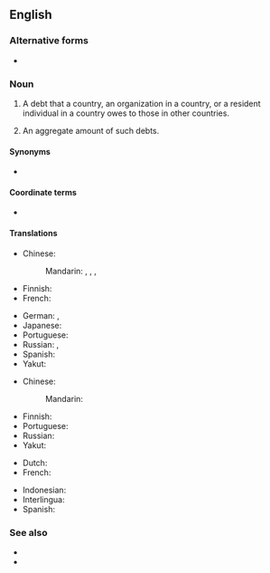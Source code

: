 ==English==

===Alternative forms===
* {{l|en|foreign-debt}}

===Noun===
{{en-noun|-|head=[[foreign]] [[debt]]|foreign debts}}

# {{lb|en|countable|finance}} A debt that a country, an organization in a country, or a resident individual in a country owes to those in other countries.
# {{lb|en|uncountable|economics}} An aggregate amount of such debts.

====Synonyms====
* {{l|en|external debt}}

====Coordinate terms====
* {{l|en|domestic debt}}

====Translations====
{{trans-top|debt owed to foreigners}}
* Chinese:
*: Mandarin: {{t|cmn|[[對外]][[債務]]|sc=Hani}}, {{t|cmn|[[对外]][[债务]]|tr=duìwài zhàiwù|sc=Hani}}, {{t+|cmn|外債|sc=Hani}}, {{t+|cmn|外债|tr=wàizhài|sc=Hani}}
* Finnish: {{t|fi|ulkomaanvelka}}
* French: {{t|fr|dette extérieure|f}}
{{trans-mid}}
* German: {{t|de|Auslandsschuld|f}}, {{t|de|Auslandsverschuldung|f}}
* Japanese: {{t|ja|対外債務|tr=たいがいさいむ, taigai saimu|sc=Jpan}}
* Portuguese: {{t|pt|dívida externa|f}}
* Russian: {{t|ru|вне́шний долг|m}}, {{t|ru|вне́шняя задо́лженность|f}}
* Spanish: {{t|es|deuda externa|f}}
* Yakut: {{t|sah|тас иэс|sc=Cyrl}}
{{trans-bottom}}

{{trans-top|aggregate of debt to foreigners}}
* Chinese:
*: Mandarin: {{t-needed|cmn}}
{{trans-mid}}
* Finnish: {{t|fi|ulkomaanvelka}}
* Portuguese: {{t|pt|dívida externa|f}}
* Russian: {{t|ru|вне́шний долг|m}}
* Yakut: {{t|sah|тас иэс|sc=Cyrl}}
{{trans-bottom}}

{{checktrans-top|the amount of money that a country has to pay to another country}}
* Dutch: {{t-check|nl|buitenlandse schuld}}
* French: {{t-check|fr|dette extérieur|f}}
{{trans-mid}}
* Indonesian: {{t-check|id|[[hutang]] [[luar negeri]]}} {{attention|id|2=was "[[hutang]] [[luar negeri]]" - assumed sum-of-parts; if an idiom, remove the wikilinks to the individual words. see [[User:Kephir/gadgets/xte#Translation_fixing]]}}
* Interlingua: {{t-check|ia|debita exterior}}
* Spanish: {{t-check|es|deuda externa|f}}
{{trans-bottom}}

===See also===
* {{l|en|debt}}
* {{l|en|foreign}}